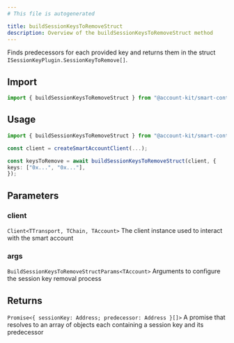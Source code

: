 ```yaml
---
# This file is autogenerated

title: buildSessionKeysToRemoveStruct
description: Overview of the buildSessionKeysToRemoveStruct method
---
```


Finds predecessors for each provided key and returns them in the struct `ISessionKeyPlugin.SessionKeyToRemove[]`.

## Import

```ts
import { buildSessionKeysToRemoveStruct } from "@account-kit/smart-contracts";
```

## Usage

```ts
import { buildSessionKeysToRemoveStruct } from "@account-kit/smart-contracts";

const client = createSmartAccountClient(...);

const keysToRemove = await buildSessionKeysToRemoveStruct(client, {
keys: ["0x...", "0x..."],
});
```

## Parameters

### client

`Client<TTransport, TChain, TAccount>`
The client instance used to interact with the smart account

### args

`BuildSessionKeysToRemoveStructParams<TAccount>`
Arguments to configure the session key removal process

## Returns

`Promise<{ sessionKey: Address; predecessor: Address }[]>`
A promise that resolves to an array of objects each containing a session key and its predecessor
